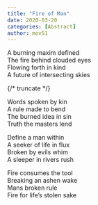 ```yaml
---
title: "Fire of Man"
date: 2020-03-20
categories: [Abstract]
author: mov51
---
```


A burning maxim defined  
The fire behind clouded eyes  
Flowing forth in kind  
A future of intersecting skies  

{/* truncate */}

Words spoken by kin  
A rule made to bend  
The burned idea in sin  
Truth the masters lend  

Define a man within  
A seeker of life in flux  
Broken by evils whim  
A sleeper in rivers rush  

Fire consumes the tool  
Breaking an ashen wake  
Mans broken rule  
Fire for life’s stolen sake  
